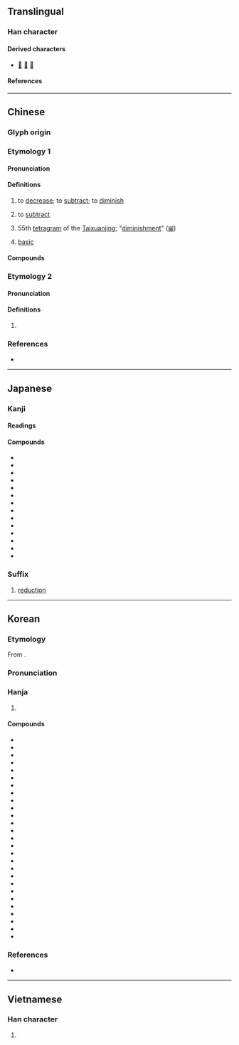 {{also|减}}
{{character info}}
==Translingual==
{{Han stroke|Japan<br>[[File:減 - U+06E1B - KanjiVG stroke order.svg]]<br>''(Swap 5 and 4<br>for Chinese;<br>additionally,<br>swap 12 and 11<br>for Taiwan.)''}}

===Han character===
{{Han char|rn=85|rad=水|as=09|sn=12|four=33150|canj=EIHR|ids=⿰氵咸}}

====Derived characters====
* [[𣾃]] [[𣼪]] [[𤁙]]

====References====
{{Han ref|kx=0633.420|dkj=17759|dj=1040.020|hdz=31671.070|uh=6E1B}}

----

==Chinese==

===Glyph origin===
{{Han etym}}

===Etymology 1===
{{zh-forms|s=减}}

====Pronunciation====
{{zh-pron
|m=jiǎn
|m-s=
|c=gaam2
|c-t=
|g=
|h=pfs=kám
|j=
|mb=
|md=
|mn=kiám/qz,xm:kám
|mn_note=kiám - vernacular; kám - literary; kiám - literary (Zhangzhou)
|mn-t=giam2
|w=
|x=
|mc=y
|oc=y
|cat=v
}}

====Definitions====
{{zh-hanzi}}

# to [[decrease]]; to [[subtract]]; to [[diminish]]
# {{lb|zh|arithmetic}} to [[subtract]]
#: {{zh-ant|加}}
# 55th [[tetragram]] of the [[Taixuanjing]]; "[[diminishment]]" ([[𝌼]])
#{{lb|zh|chemistry}} [[basic]]
#: {{zh-ant|酸}}

====Compounds====
{{zh-der|減筆字|減肥|減半|減產|減充血劑|減除|減低|減掉|減毒活疫苗|減額|減法|減俸|減幅|減負|減號|減河|減核|減緩|減計|減價|減慢|減免|減摩|減排|減輕|減去|減卻|減弱|減色|減色法|減殺|減少|減聲器|減實|減數|減數分裂|減稅|減速|減速度|減速副翼|減速火箭|減速劑|減速器|減速傘|減速運動|減損|減縮|減碳|減退|減息|減薪|減刑|減削|減壓|減壓表|減壓病|減壓程序|減壓時間表|減壓症|減搖鰭|減益|減員|減災|減噪|減振|減震|減震器|減震鞋|減妝|減租減息}}

===Etymology 2===
{{zh-forms|s=减|alt=噉-Cantonese:gam2,咁-Cantonese:gam2,緊-Cantonese:gan2}}
{{rfe|zh|from etymology 1?}}

====Pronunciation====
{{zh-pron
|c=gam2,gan2,gaam2
|c-t=gam2
|dial=n
|cat=part
}}

====Definitions====
{{zh-hanzi}}

# {{lb|zh|Cantonese}} {{n-g|Used after a verb or adjective to indicate partial attainment of an amount/degree.}}
#: {{zh-x|個 蛋糕 畀 啲 細路仔 食 減{gam2} 一 大 橛。|The kids ate a big section of the cake.|C}}
#: {{zh-x|次次 硬{ngaang6-2}係 少 減{gam2} 幾 個 人。|We're missing a few people every single time.|C}}
#: {{zh-x|頭先 個 頭 好 痛，瞓 完 一 覺，而家 好 減{gam2} 啲 喇。|I had a bad headache before. After taking a nap, I feel a bit better.|C}}

===References===
* {{R:yue:Hanzi}}

{{zh-cat|Elementary}}

----

==Japanese==

===Kanji===
{{ja-kanji|grade=5|rs=水09}}

====Readings====
{{ja-readings
|goon=けん, げん
|kanon=かん
|kun=へ-る, へ-らす
}}

====Compounds====
{{der-top|Compounds}}
* {{ja-r|加減|かげん}}
* {{ja-r|急減|きゅうげん}}
* {{ja-r|激減|げきげん}}
* {{ja-r|減益|げんえき}}
* {{ja-r|減額|げんがく}}
* {{ja-r|減刑|げんけい}}
* {{ja-r|減少|げんしょう}}
* {{ja-r|減速|げんそく}}
* {{ja-r|減退|げんたい}}
* {{ja-r|減俸|げんぽう}}
* {{ja-r|減法|げんぽう}}
* {{ja-r|減量|げんりょう}}
* {{ja-r|削減|さくげん}}
* {{ja-r|低減|ていげん}}
{{der-bottom}}

===Suffix===
{{ja-pos|suffix|げん}}

# [[reduction]]

----

==Korean==

===Etymology===
From {{der|ko|ltc|-}} {{ltc-l|減|id=2}}. {{hanja-sinjeung|감|kam}}

===Pronunciation===
{{ko-hanja-pron|감|l=y}}

===Hanja===
{{ko-hanja-search}}
{{ko-hanja|덜다|덜|감}}

# {{hanja form of|감|[[reduction]]}}

====Compounds====
{{der-top3|Compounds}}
* {{ko-l|감가|減價}}
* {{ko-l|감량|減量}}
* {{ko-l|감면|減免}}
* {{ko-l|감봉|減俸}}
* {{ko-l|감산|減産}}
* {{ko-l|감세|減稅}}
* {{ko-l|감소|減少}}
* {{ko-l|감속|減速}}
* {{ko-l|감식|減食}}
* {{ko-l|감액|減額}}
* {{ko-l|감원|減員}}
* {{ko-l|감자|減資}}
* {{ko-l|감축|減縮}}
* {{ko-l|감퇴|減退}}
* {{ko-l|감형|減刑}}
* {{ko-l|가감|加減}}
* {{ko-l|격감|激減}}
* {{ko-l|경감|輕減}}
* {{ko-l|극감|極減}}
* {{ko-l|급감|急減}}
* {{ko-l|반감|半減}}
* {{ko-l|삭감|削減}}
* {{ko-l|저감|低減}}
* {{ko-l|절감|節減}}
* {{ko-l|증감|增減}}
* {{ko-l|차감|差減}}
* {{ko-l|체감|遞減}}
{{der-bottom}}

===References===
* {{R:hanjadoc|6146}}

----

==Vietnamese==

===Han character===
{{vi-readings|reading=giảm, dởm, xảm|rs=水09}}

# {{rfdef|vi|sort=水09}}